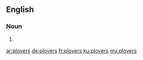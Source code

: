 ==English==

===Noun===
{{head|en|plural}}

# {{plural of|plover|lang=en|nocat=1}}

[[ar:plovers]]
[[de:plovers]]
[[fr:plovers]]
[[ku:plovers]]
[[my:plovers]]